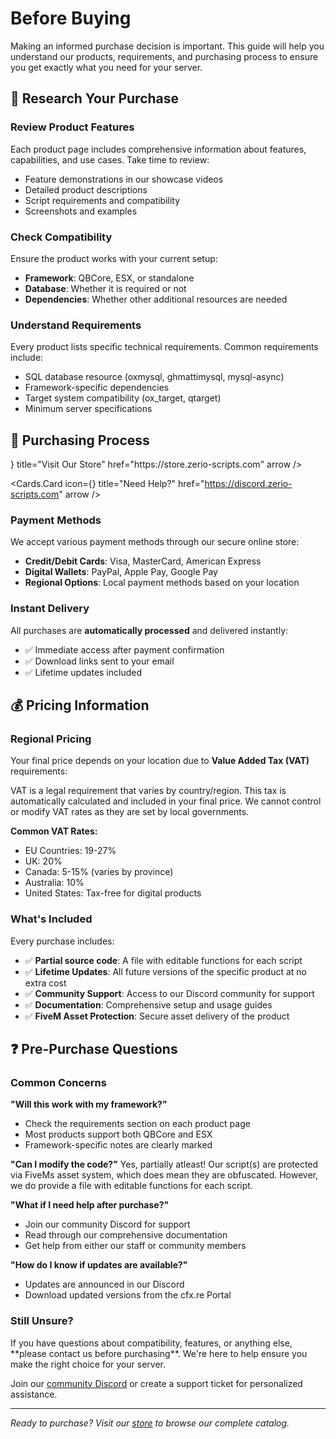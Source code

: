 
# Before Buying

Making an informed purchase decision is important. This guide will help you understand our products, requirements, and purchasing process to ensure you get exactly what you need for your server.

## 🎯 Research Your Purchase

<Steps>

### Review Product Features
Each product page includes comprehensive information about features, capabilities, and use cases. Take time to review:
- Feature demonstrations in our showcase videos
- Detailed product descriptions
- Script requirements and compatibility
- Screenshots and examples

### Check Compatibility
Ensure the product works with your current setup:
- **Framework**: QBCore, ESX, or standalone
- **Database**: Whether it is required or not
- **Dependencies**: Whether other additional resources are needed

### Understand Requirements
Every product lists specific technical requirements. Common requirements include:
- SQL database resource (oxmysql, ghmattimysql, mysql-async)
- Framework-specific dependencies
- Target system compatibility (ox_target, qtarget)
- Minimum server specifications

</Steps>

## 🛒 Purchasing Process

<Cards>
  <Cards.Card
    icon={<ExternalLinkIcon />}
    title="Visit Our Store"
    href="https://store.zerio-scripts.com"
    arrow
  />
  
  <Cards.Card
    icon={<QuestionMarkCircledIcon />}
    title="Need Help?"
    href="https://discord.zerio-scripts.com"
    arrow
  />
</Cards>

### Payment Methods

We accept various payment methods through our secure online store:
- **Credit/Debit Cards**: Visa, MasterCard, American Express
- **Digital Wallets**: PayPal, Apple Pay, Google Pay
- **Regional Options**: Local payment methods based on your location

### Instant Delivery

All purchases are **automatically processed** and delivered instantly:
- ✅ Immediate access after payment confirmation
- ✅ Download links sent to your email
- ✅ Lifetime updates included

## 💰 Pricing Information

### Regional Pricing
Your final price depends on your location due to **Value Added Tax (VAT)** requirements:

<Callout type="info">
VAT is a legal requirement that varies by country/region. This tax is automatically calculated and included in your final price. We cannot control or modify VAT rates as they are set by local governments.
</Callout>

**Common VAT Rates:**
- EU Countries: 19-27%
- UK: 20%
- Canada: 5-15% (varies by province)
- Australia: 10%
- United States: Tax-free for digital products

### What's Included
Every purchase includes:
- ✅ **Partial source code**: A file with editable functions for each script
- ✅ **Lifetime Updates**: All future versions of the specific product at no extra cost
- ✅ **Community Support**: Access to our Discord community for support
- ✅ **Documentation**: Comprehensive setup and usage guides
- ✅ **FiveM Asset Protection**: Secure asset delivery of the product

## ❓ Pre-Purchase Questions

### Common Concerns

**"Will this work with my framework?"**
- Check the requirements section on each product page
- Most products support both QBCore and ESX
- Framework-specific notes are clearly marked

**"Can I modify the code?"**
Yes, partially atleast! Our script(s) are protected via FiveMs asset system, which does mean they are obfuscated. However, we do provide a file with editable functions for each script.

**"What if I need help after purchase?"**
- Join our community Discord for support
- Read through our comprehensive documentation
- Get help from either our staff or community members

**"How do I know if updates are available?"**
- Updates are announced in our Discord
- Download updated versions from the cfx.re Portal

### Still Unsure?

<Callout type="default">
If you have questions about compatibility, features, or anything else, **please contact us before purchasing**. We're here to help ensure you make the right choice for your server.

Join our [community Discord](https://discord.zerio-scripts.com) or create a support ticket for personalized assistance.
</Callout>

---

*Ready to purchase? Visit our [store](https://store.zerio-scripts.com) to browse our complete catalog.*
